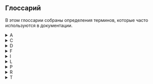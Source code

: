 ## Глоссарий

В этом глоссарии собраны определения терминов, которые часто используются в документации.

<details>
  <summary>A</summary>

  **API (Application Programming Interface)**

  Набор правил и спецификаций, которым должно следовать программное обеспечение для взаимодействия друг с другом. API позволяет разработчикам использовать функциональность одной программы в другой, не вдаваясь в детали реализации.

  **Anthropic**

  Компания, занимающаяся исследованиями и разработками в области искусственного интеллекта, известная созданием Claude.

  **Anthropic Cookbook**

  Сборник рецептов, демонстрирующих, как использовать возможности Claude для достижения конкретных целей.
</details>

<details>
  <summary>C</summary>

  **Claude**

  Семейство больших языковых моделей (LLM), разработанных Anthropic.

  **Context Window (Контекстное окно)**

  Максимальное количество токенов, которое модель может учитывать при генерации ответа. Большее контекстное окно позволяет модели учитывать больше информации из истории разговора или документа, что приводит к более релевантным и последовательным ответам.

  **Конфиденциальность**

  Обязательство защищать информацию от несанкционированного доступа и раскрытия.
</details>

<details>
  <summary>D</summary>

  **Docusaurus**

  Генератор статических сайтов, используемый для создания документации.

</details>

<details>
  <summary>F</summary>

  **Fine-tuning (Тонкая настройка)**

  Процесс обучения предварительно обученной модели на новом, специфическом наборе данных для улучшения ее производительности в конкретной задаче.

  **Frontend (Фронтенд)**

  Пользовательский интерфейс приложения или веб-сайта, с которым взаимодействует пользователь.

  **Frontmatter (Фронтматтер)**

  Блок YAML или JSON в начале файла Markdown, содержащий метаданные о документе, такие как заголовок, описание и теги.
</details>

<details>
  <summary>I</summary>

  **Инференс**

  Процесс использования обученной модели для генерации прогнозов или ответов на новые входные данные.

</details>

<details>
  <summary>L</summary>

  **LLM (Large Language Model)**

  Большая языковая модель — это тип модели машинного обучения, обученной на огромном количестве текстовых данных для понимания и генерации человеческого языка.
</details>

<details>
  <summary>P</summary>

  **Prompt (Промпт)**

  Текстовый ввод, предоставляемый модели для генерации ответа. Промпты могут быть простыми вопросами или сложными инструкциями.

  **Prompt Engineering (Промпт-инжиниринг)**

  Процесс разработки и оптимизации промптов для получения желаемых результатов от языковой модели.

  **Production (Продакшн)**

  Реальная среда, в которой приложение или сервис доступен для пользователей.
</details>

<details>
  <summary>R</summary>

  **RAG (Retrieval-Augmented Generation)**

  Метод, при котором языковая модель дополняет свои знания, извлекая информацию из внешних источников, таких как база данных или интернет, во время генерации ответа.

  **Rate limiting (Ограничение скорости)**

  Механизм контроля количества запросов, которые пользователь или приложение может сделать к API в течение определенного периода времени. Это помогает предотвратить злоупотребления и поддерживать стабильность сервиса.
</details>

<details>
  <summary>T</summary>

  **Token (Токен)**

  Базовая единица текста, используемая моделями для обработки языка. Слова и знаки препинания обычно разбиваются на токены.
</details>
